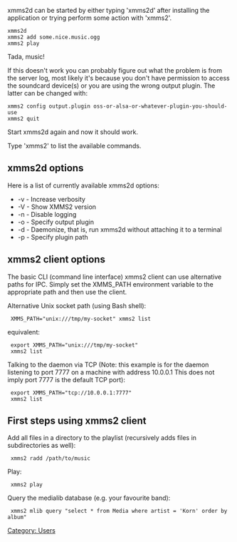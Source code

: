 {{Navbar}}

xmms2d can be started by either typing 'xmms2d' after installing the application or trying perform some action with 'xmms2'.

 xmms2d
 xmms2 add some.nice.music.ogg
 xmms2 play

Tada, music!

If this doesn't work you can probably figure out what the problem is from the server log, most likely it's because you don't have permission to access the soundcard device(s) or you are using the wrong output plugin. The latter can be changed with:

 xmms2 config output.plugin oss-or-alsa-or-whatever-plugin-you-should-use
 xmms2 quit

Start xmms2d again and now it should work.

Type 'xmms2' to list the available commands.

== xmms2d options ==

Here is a list of currently available xmms2d options:

* -v - Increase verbosity
* -V - Show XMMS2 version
* -n - Disable logging
* -o - Specify output plugin
* -d - Daemonize, that is, run xmms2d without attaching it to a terminal
* -p - Specify plugin path

== xmms2 client options ==

The basic CLI (command line interface) xmms2 client can use alternative paths for IPC. Simply set the XMMS_PATH environment variable to the appropriate path and then use the client.

Alternative Unix socket path (using Bash shell):

  XMMS_PATH="unix:///tmp/my-socket" xmms2 list

equivalent:

  export XMMS_PATH="unix:///tmp/my-socket"
  xmms2 list

Talking to the daemon via TCP (Note: this example is for the daemon listening to port 7777 on a machine with address 10.0.0.1 This does not imply port 7777 is the default TCP port):

  export XMMS_PATH="tcp://10.0.0.1:7777"
  xmms2 list

== First steps using xmms2 client ==

Add all files in a directory to the playlist (recursively adds files in subdirectories as well):

  xmms2 radd /path/to/music

Play:

  xmms2 play

Query the medialib database (e.g. your favourite band):

  xmms2 mlib query "select * from Media where artist = 'Korn' order by album"

[[Category: Users]]